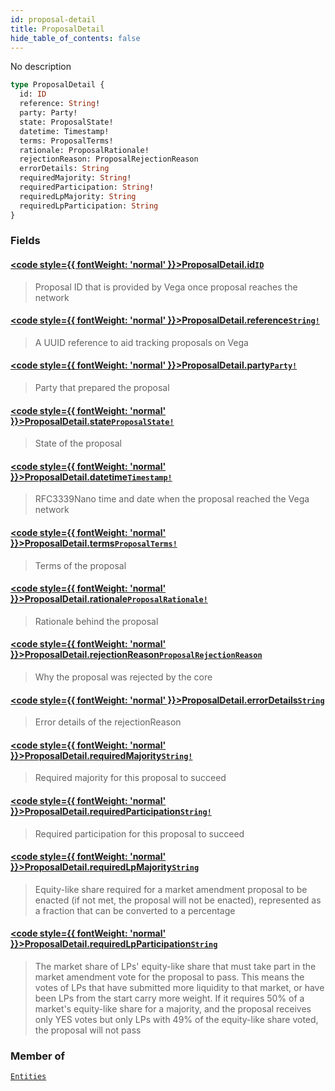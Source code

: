 ```yaml
---
id: proposal-detail
title: ProposalDetail
hide_table_of_contents: false
---
```








No description

```graphql
type ProposalDetail {
  id: ID
  reference: String!
  party: Party!
  state: ProposalState!
  datetime: Timestamp!
  terms: ProposalTerms!
  rationale: ProposalRationale!
  rejectionReason: ProposalRejectionReason
  errorDetails: String
  requiredMajority: String!
  requiredParticipation: String!
  requiredLpMajority: String
  requiredLpParticipation: String
}
```


### Fields

#### [<code style={{ fontWeight: 'normal' }}>ProposalDetail.<b>id</b></code>](#)<Bullet />[`ID`](/testnet/api/graphql/scalars/id) <Badge class="secondary" text="scalar"/>
> Proposal ID that is provided by Vega once proposal reaches the network
> 

#### [<code style={{ fontWeight: 'normal' }}>ProposalDetail.<b>reference</b></code>](#)<Bullet />[`String!`](/testnet/api/graphql/scalars/string) <Badge class="secondary" text="non-null"/> <Badge class="secondary" text="scalar"/>
> A UUID reference to aid tracking proposals on Vega
> 

#### [<code style={{ fontWeight: 'normal' }}>ProposalDetail.<b>party</b></code>](#)<Bullet />[`Party!`](/testnet/api/graphql/objects/party) <Badge class="secondary" text="non-null"/> <Badge class="secondary" text="object"/>
> Party that prepared the proposal
> 

#### [<code style={{ fontWeight: 'normal' }}>ProposalDetail.<b>state</b></code>](#)<Bullet />[`ProposalState!`](/testnet/api/graphql/enums/proposal-state) <Badge class="secondary" text="non-null"/> <Badge class="secondary" text="enum"/>
> State of the proposal
> 

#### [<code style={{ fontWeight: 'normal' }}>ProposalDetail.<b>datetime</b></code>](#)<Bullet />[`Timestamp!`](/testnet/api/graphql/scalars/timestamp) <Badge class="secondary" text="non-null"/> <Badge class="secondary" text="scalar"/>
> RFC3339Nano time and date when the proposal reached the Vega network
> 

#### [<code style={{ fontWeight: 'normal' }}>ProposalDetail.<b>terms</b></code>](#)<Bullet />[`ProposalTerms!`](/testnet/api/graphql/objects/proposal-terms) <Badge class="secondary" text="non-null"/> <Badge class="secondary" text="object"/>
> Terms of the proposal
> 

#### [<code style={{ fontWeight: 'normal' }}>ProposalDetail.<b>rationale</b></code>](#)<Bullet />[`ProposalRationale!`](/testnet/api/graphql/objects/proposal-rationale) <Badge class="secondary" text="non-null"/> <Badge class="secondary" text="object"/>
> Rationale behind the proposal
> 

#### [<code style={{ fontWeight: 'normal' }}>ProposalDetail.<b>rejectionReason</b></code>](#)<Bullet />[`ProposalRejectionReason`](/testnet/api/graphql/enums/proposal-rejection-reason) <Badge class="secondary" text="enum"/>
> Why the proposal was rejected by the core
> 

#### [<code style={{ fontWeight: 'normal' }}>ProposalDetail.<b>errorDetails</b></code>](#)<Bullet />[`String`](/testnet/api/graphql/scalars/string) <Badge class="secondary" text="scalar"/>
> Error details of the rejectionReason
> 

#### [<code style={{ fontWeight: 'normal' }}>ProposalDetail.<b>requiredMajority</b></code>](#)<Bullet />[`String!`](/testnet/api/graphql/scalars/string) <Badge class="secondary" text="non-null"/> <Badge class="secondary" text="scalar"/>
> Required majority for this proposal to succeed
> 

#### [<code style={{ fontWeight: 'normal' }}>ProposalDetail.<b>requiredParticipation</b></code>](#)<Bullet />[`String!`](/testnet/api/graphql/scalars/string) <Badge class="secondary" text="non-null"/> <Badge class="secondary" text="scalar"/>
> Required participation for this proposal to succeed
> 

#### [<code style={{ fontWeight: 'normal' }}>ProposalDetail.<b>requiredLpMajority</b></code>](#)<Bullet />[`String`](/testnet/api/graphql/scalars/string) <Badge class="secondary" text="scalar"/>
> Equity-like share required for a market amendment proposal to be enacted (if not met, the proposal will not be enacted), represented as a fraction that can be converted to a percentage
> 

#### [<code style={{ fontWeight: 'normal' }}>ProposalDetail.<b>requiredLpParticipation</b></code>](#)<Bullet />[`String`](/testnet/api/graphql/scalars/string) <Badge class="secondary" text="scalar"/>
> The market share of LPs' equity-like share that must take part in the market amendment vote for the proposal to pass. This means the votes of LPs that have submitted more liquidity to that market, or have been LPs from the start carry more weight. If it requires 50% of a market's equity-like share for a majority, and the proposal receives only YES votes but only LPs with 49% of the equity-like share voted, the proposal will not pass
> 



### Member of

[`Entities`](/testnet/api/graphql/objects/entities)  <Badge class="secondary" text="object"/>



